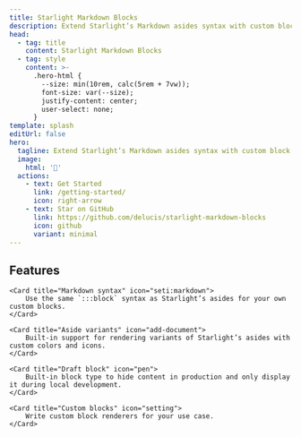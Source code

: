```yaml
---
title: Starlight Markdown Blocks
description: Extend Starlight’s Markdown asides syntax with custom block types
head:
  - tag: title
    content: Starlight Markdown Blocks
  - tag: style
    content: >-
      .hero-html {
        --size: min(10rem, calc(5rem + 7vw));
        font-size: var(--size);
        justify-content: center;
        user-select: none;
      }
template: splash
editUrl: false
hero:
  tagline: Extend Starlight’s Markdown asides syntax with custom block types
  image:
    html: '📝'
  actions:
    - text: Get Started
      link: /getting-started/
      icon: right-arrow
    - text: Star on GitHub
      link: https://github.com/delucis/starlight-markdown-blocks
      icon: github
      variant: minimal
---
```



## Features

<CardGrid>

    <Card title="Markdown syntax" icon="seti:markdown">
    	Use the same `:::block` syntax as Starlight’s asides for your own custom blocks.
    </Card>

    <Card title="Aside variants" icon="add-document">
    	Built-in support for rendering variants of Starlight’s asides with custom colors and icons.
    </Card>

    <Card title="Draft block" icon="pen">
    	Built-in block type to hide content in production and only display it during local development.
    </Card>

    <Card title="Custom blocks" icon="setting">
    	Write custom block renderers for your use case.
    </Card>

</CardGrid>
